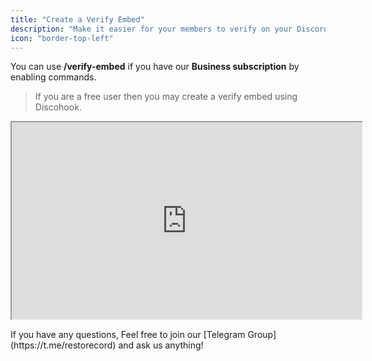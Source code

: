 ```yaml
---
title: "Create a Verify Embed"
description: "Make it easier for your members to verify on your Discord Server."
icon: "border-top-left"
---
```


<Warning>You can use **/verify-embed** if you have our **Business subscription** by enabling commands.</Warning>

> If you are a free user then you may create a verify embed using Discohook.

<Frame>
    <iframe width="560" height="315" src="https://www.youtube.com/embed/ICku2J9LJyM"> </iframe>
</Frame>

>

<Card title="Any Questions?" icon="question" href="https://t.me/restorecord">
    If you have any questions, Feel free to join our [Telegram Group](https://t.me/restorecord) and ask us anything!
</Card>